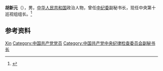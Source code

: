 '''胡新元'''（{{bd|？|}}），男，[[中华人民共和国|中华人民共和国]]政治人物，曾任[[中纪委|中纪委]]副秘书长，现任中央第十巡视组组长。<ref>{{Cite web|title=中央第十巡视组进驻国机集团 组长胡新元 副组长刘金平、王家伟|url=http://district.ce.cn/newarea/sddy/201503/02/t20150302_4698814.shtml|accessdate=2021-02-14|work=中国经济网}}</ref>

== 参考资料 ==
{{reflist}}

{{Authority control}}
{{DEFAULTSORT:Hu胡}}
[[Category:胡姓|Xin]]
[[Category:中国共产党党员|Category:中国共产党党员]]
[[Category:中国共产党中央纪律检查委员会副秘书长|Category:中国共产党中央纪律检查委员会副秘书长]]

{{中国人物小作品}}